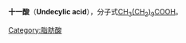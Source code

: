 {{intromissing|time=2011-07-13T13:55:10+00:00}}
{{chembox
| verifiedrevid = 419130893
|   Name = Undecylic acid
|   ImageFile =Undecylic acid.png
|   IUPACName = Undecanoic acid
|   OtherNames = Hendecanoic acid
| Section1 = {{Chembox Identifiers
|   SMILES = O=C(O)CCCCCCCCCC
|   ChEMBL_Ref = {{ebicite|correct|EBI}}
| ChEMBL = 108030
| StdInChI_Ref = {{stdinchicite|correct|chemspider}}
| StdInChI = 1S/C11H22O2/c1-2-3-4-5-6-7-8-9-10-11(12)13/h2-10H2,1H3,(H,12,13)
| StdInChIKey_Ref = {{stdinchicite|correct|chemspider}}
| StdInChIKey = ZDPHROOEEOARMN-UHFFFAOYSA-N
| CASNo_Ref = {{cascite|correct|CAS}}
| CASNo = 112-37-8
|   ChemSpiderID_Ref = {{chemspidercite|correct|chemspider}}
| ChemSpiderID = 7888
|   RTECS = 
  }}
| Section2 = {{Chembox Properties
|   Formula = C<sub>11</sub>H<sub>22</sub>O<sub>2</sub>
|   MolarMass = 186.29
|   Appearance = 無色晶體
|   Density = 0.89 g/cm³
|   Solubility = 
|   MeltingPtC = 28.6
|   BoilingPtC = 284
|   pKa = 
|   Viscosity = [[Pascal_second|mPa·s]]
  }}
| Section3 = {{Chembox Structure
|   Dipole = [[Debye|D]]
  }}
| Section7 = {{Chembox Hazards
|   ExternalMSDS = 
|   MainHazards = 腐蝕性
|   NFPA-H = 3
|   NFPA-F = 2
|   NFPA-R =
|   FlashPt = 113 °C
|   RPhrases = {{R36/37/38}}
|   SPhrases = {{S26}} {{S36}}
  }}
| Section8 = {{Chembox Related
|   OtherFunctn = [[癸酸|癸酸]], [[月桂酸|月桂酸]]
|    Function = [[脂肪酸|脂肪酸]]
|   OtherCpds = [[Undecanol|Undecanol]]
}}
  }}'''十一酸'''（'''Undecylic acid'''），分子式[[C11H22O2|CH<sub>3</sub>(CH<sub>2</sub>)<sub>9</sub>COOH]]。
{{有機化合物小作品}}{{Fatty acids}}

[[Category:脂肪酸|Category:脂肪酸]]